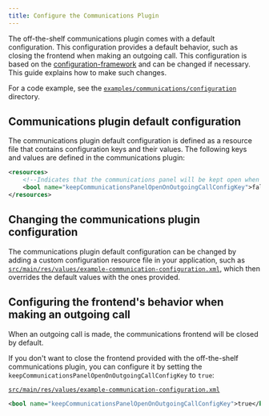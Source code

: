 ```yaml
---
title: Configure the Communications Plugin
---
```


The off-the-shelf communications plugin comes with a default configuration. This configuration
provides a default behavior, such as closing the frontend when making an outgoing call. This
configuration is based on the
[configuration-framework](/tomtom-digital-cockpit/developers/tutorials-and-examples/customization/use-the-configuration-framework)
and can be changed if necessary. This guide explains how to make such changes.

For a code example, see the
[`examples/communications/configuration`](https://github.com/tomtom-international/tomtom-digital-cockpit-sdk-examples/tree/main/examples/communications/configuration)
directory.

## Communications plugin default configuration

The communications plugin default configuration is defined as a resource file that contains
configuration keys and their values. The following keys and values are defined in the communications
plugin:

```xml
<resources>
    <!--Indicates that the communications panel will be kept open when starting an outgoing call. By default it is set to false-->
    <bool name="keepCommunicationsPanelOpenOnOutgoingCallConfigKey">false</bool>
</resources>
```

## Changing the communications plugin configuration

The communications plugin default configuration can be changed by adding a custom configuration
resource file in your application, such as
[`src/main/res/values/example-communication-configuration.xml`](https://github.com/tomtom-international/tomtom-digital-cockpit-sdk-examples/blob/main/examples/communications/configuration/src/main/res/values/example-communication-configuration.xml),
which then overrides the default values with the ones provided.

## Configuring the frontend's behavior when making an outgoing call

When an outgoing call is made, the communications frontend will be closed by default.

If you don't want to close the frontend provided with the off-the-shelf communications plugin, you
can configure it by setting the `keepCommunicationsPanelOpenOnOutgoingCallConfigKey` to `true`:

[`src/main/res/values/example-communication-configuration.xml`](https://github.com/tomtom-international/tomtom-digital-cockpit-sdk-examples/blob/main/examples/communications/configuration/src/main/res/values/example-communication-configuration.xml#L14-L17)

```xml
<bool name="keepCommunicationsPanelOpenOnOutgoingCallConfigKey">true</bool>
```
